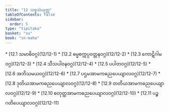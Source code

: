 ```yaml
---
title: "12 သစ္စသံယုတ္တ"
tableOfContents: false
sidebar:
  order: 5
type: "tipitaka"
basket: "su"
book: "sn-maha"
---
```



<DynamicBreadcrumb />



<TableOfContents book="sn-maha" section="12">
* [12.1 သမာဓိဝဂ္ဂ](12/12-1)
* [12.2 ဓမ္မစက္ကပ္ပဝတ္တနဝဂ္ဂ](12/12-2)
* [12.3 ကောဋိဂါမဝဂ္ဂ](12/12-3)
* [12.4 သီသပါဝနဝဂ္ဂ](12/12-4)
* [12.5 ပပါတဝဂ္ဂ](12/12-5)
* [12.6 အဘိသမယဝဂ္ဂ](12/12-6)
* [12.7 ပဌမအာမကဓညပေယျာလဝဂ္ဂ](12/12-7)
* [12.8 ဒုတိယအာမကဓညပေယျာလဝဂ္ဂ](12/12-8)
* [12.9 တတိယအာမကဓညပေယျာလဝဂ္ဂ](12/12-9)
* [12.10 စတုတ္ထအာမကဓညပေယျာလဝဂ္ဂ](12/12-10)
* [12.11 ပဉ္စဂတိပေယျာလဝဂ္ဂ](12/12-11)
</TableOfContents>